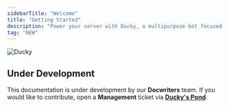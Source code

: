 ```yaml
---
sidebarTitle: "Welcome"
title: "Getting Started"
description: "Power your server with Ducky, a multipurpose bot focused on seamlessly integrating Discord and ERLC server automation for effortless management."
tag: "NEW"
---
```


![Ducky](https://duckybot.xyz/images/banners/footers/Ducky.png)

## Under Development

This documentation is under development by our **Docwriters** team. If you would like to contribute, open a **Management** ticket via [**Ducky's Pond**](https://duckybot.xyz/support).